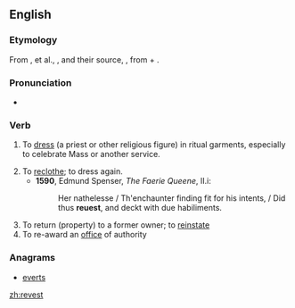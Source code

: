==English==

===Etymology===
From {{etyl|xno}} {{term|revestier|lang=xno}}, {{term|revestre}} et al., {{etyl|frm}} {{term|revestir|lang=frm}}, and their source, {{etyl|LL.}} {{term|revestire}}, from {{etyl|la}} {{term|re-|lang=la}} + {{term|vestire|vestīre|to clothe}}.

===Pronunciation===
* {{a|UK}} {{IPA|/ɹiːˈvɛst/}}

===Verb===
{{en-verb}}

# {{obsolete}} To [[dress]] (a priest or other religious figure) in ritual garments, especially to celebrate Mass or another service.
# To [[reclothe]]; to dress again.
#* '''1590''', Edmund Spenser, ''The Faerie Queene'', II.i:
#*: Her nathelesse / Th'enchaunter finding fit for his intents, / Did thus '''reuest''', and deckt with due habiliments.
# To return (property) to a former owner; to [[reinstate]]
# To re-award an [[office]] of authority

===Anagrams===
* [[everts#English|everts]]

[[zh:revest]]